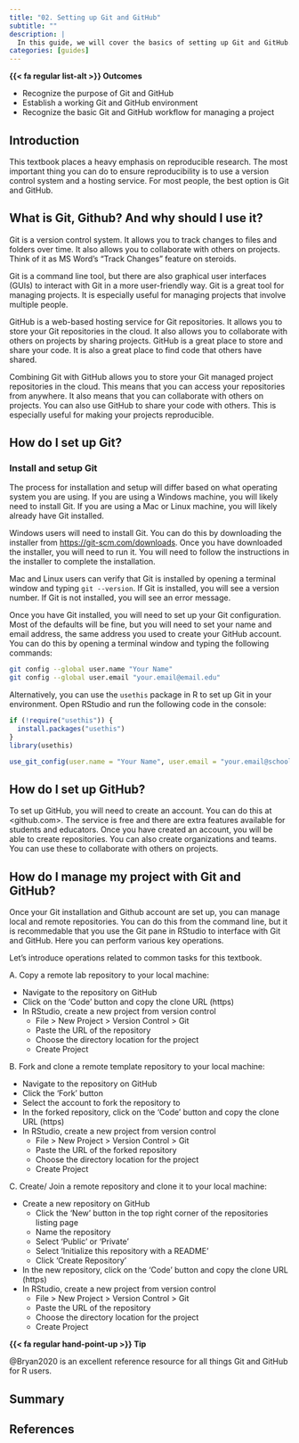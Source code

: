 ```yaml
---
title: "02. Setting up Git and GitHub"
subtitle: ""
description: |
  In this guide, we will cover the basics of setting up Git and GitHub. We will also cover the basics of using Git and GitHub to manage a project. This guide is intended for beginners who are new to Git and GitHub. It is also intended for those who are new to using Git and GitHub with R.
categories: [guides]
---
```


<!-- [ ] incorporate lin 380 mats -->

::: {.callout}
**{{< fa regular list-alt >}} Outcomes**

<!-- Remember and understand verbs: https://tips.uark.edu/blooms-taxonomy-verb-chart/ -->

- Recognize the purpose of Git and GitHub
- Establish a working Git and GitHub environment
- Recognize the basic Git and GitHub workflow for managing a project
:::

## Introduction

This textbook places a heavy emphasis on reproducible research. The most important thing you can do to ensure reproducibility is to use a version control system and a hosting service. For most people, the best option is Git and GitHub.

## What is Git, Github? And why should I use it?

Git is a version control system. It allows you to track changes to files and folders over time. It also allows you to collaborate with others on projects. Think of it as MS Word's "Track Changes" feature on steroids.

Git is a command line tool, but there are also graphical user interfaces (GUIs) to interact with Git in a more user-friendly way. Git is a great tool for managing projects. It is especially useful for managing projects that involve multiple people.

GitHub is a web-based hosting service for Git repositories. It allows you to store your Git repositories in the cloud. It also allows you to collaborate with others on projects by sharing projects. GitHub is a great place to store and share your code. It is also a great place to find code that others have shared.

Combining Git with GitHub allows you to store your Git managed project repositories in the cloud. This means that you can access your repositories from anywhere. It also means that you can collaborate with others on projects. You can also use GitHub to share your code with others. This is especially useful for making your projects reproducible.

## How do I set up Git?

### Install and setup Git

The process for installation and setup will differ based on what operating system you are using. If you are using a Windows machine, you will likely need to install Git. If you are using a Mac or Linux machine, you will likely already have Git installed.

Windows users will need to install Git. You can do this by downloading the installer from <https://git-scm.com/downloads>. Once you have downloaded the installer, you will need to run it. You will need to follow the instructions in the installer to complete the installation.

Mac and Linux users can verify that Git is installed by opening a terminal window and typing `git --version`. If Git is installed, you will see a version number. If Git is not installed, you will see an error message.

Once you have Git installed, you will need to set up your Git configuration. Most of the defaults will be fine, but you will need to set your name and email address, the same address you used to create your GitHub account. You can do this by opening a terminal window and typing the following commands:

```bash
git config --global user.name "Your Name"
git config --global user.email "your.email@email.edu"
```

Alternatively, you can use the `usethis` package in R to set up Git in your environment. Open RStudio and run the following code in the console:

```r
if (!require("usethis")) {
  install.packages("usethis")
}
library(usethis)

use_git_config(user.name = "Your Name", user.email = "your.email@school.edu")
```

<!-- - [Posit Guide on Git with RStudio.](https://support.posit.co/hc/en-us/articles/200532077) -->


## How do I set up GitHub?

To set up GitHub, you will need to create an account. You can do this at <github.com>. The service is free and there are extra features available for students and educators. Once you have created an account, you will be able to create repositories. You can also create organizations and teams. You can use these to collaborate with others on projects.

## How do I manage my project with Git and GitHub?

Once your Git installation and Github account are set up, you can manage local and remote repositories. You can do this from the command line, but it is recommedable that you use the Git pane in RStudio to interface with Git and GitHub. Here you can perform various key operations.

Let's introduce operations related to common tasks for this textbook.

A. Copy a remote lab repository to your local machine:

- Navigate to the repository on GitHub
- Click on the 'Code' button and copy the clone URL (https)
- In RStudio, create a new project from version control
  - File > New Project > Version Control > Git
  - Paste the URL of the repository
  - Choose the directory location for the project
  - Create Project

B. Fork and clone a remote template repository to your local machine:

- Navigate to the repository on GitHub
- Click the 'Fork' button
- Select the account to fork the repository to
- In the forked repository, click on the 'Code' button and copy the clone URL (https)
- In RStudio, create a new project from version control
  - File > New Project > Version Control > Git
  - Paste the URL of the forked repository
  - Choose the directory location for the project
  - Create Project

C. Create/ Join a remote repository and clone it to your local machine:

- Create a new repository on GitHub
  - Click the 'New' button in the top right corner of the repositories listing page
  - Name the repository
  - Select 'Public' or 'Private'
  - Select 'Initialize this repository with a README'
  - Click 'Create Repository'
- In the new repository, click on the 'Code' button and copy the clone URL (https)
- In RStudio, create a new project from version control
  - File > New Project > Version Control > Git
  - Paste the URL of the repository
  - Choose the directory location for the project
  - Create Project

::: {.callout}
**{{< fa regular hand-point-up >}} Tip**

@Bryan2020 is an excellent reference resource for all things Git and GitHub for R users.

:::

## Summary

## References



